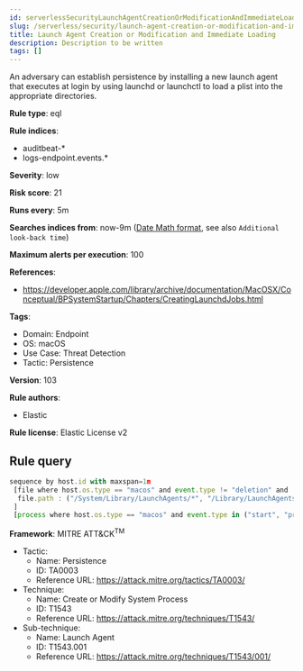 ```yaml
---
id: serverlessSecurityLaunchAgentCreationOrModificationAndImmediateLoading
slug: /serverless/security/launch-agent-creation-or-modification-and-immediate-loading
title: Launch Agent Creation or Modification and Immediate Loading
description: Description to be written
tags: []
---
```


<div id="launch-agent-creation-or-modification-and-immediate-loading"></div>

An adversary can establish persistence by installing a new launch agent that executes at login by using launchd or launchctl to load a plist into the appropriate directories.

**Rule type**: eql

**Rule indices**: 

* auditbeat-*
* logs-endpoint.events.*

**Severity**: low

**Risk score**: 21

**Runs every**: 5m

**Searches indices from**: now-9m ([Date Math format](((ref))/common-options.html#date-math), see also <DocLink id="serverlessSecurityRulesUiCreate" section="set-the-rules-schedule">`Additional look-back time`</DocLink>)

**Maximum alerts per execution**: 100

**References**: 

* https://developer.apple.com/library/archive/documentation/MacOSX/Conceptual/BPSystemStartup/Chapters/CreatingLaunchdJobs.html

**Tags**: 

* Domain: Endpoint
* OS: macOS
* Use Case: Threat Detection
* Tactic: Persistence

**Version**: 103

**Rule authors**: 

* Elastic

**Rule license**: Elastic License v2

## Rule query

```js
sequence by host.id with maxspan=1m
 [file where host.os.type == "macos" and event.type != "deletion" and
  file.path : ("/System/Library/LaunchAgents/*", "/Library/LaunchAgents/*", "/Users/*/Library/LaunchAgents/*")
 ]
 [process where host.os.type == "macos" and event.type in ("start", "process_started") and process.name == "launchctl" and process.args == "load"]

```

**Framework**: MITRE ATT&CK<sup>TM</sup>

* Tactic:
    * Name: Persistence
    * ID: TA0003
    * Reference URL: https://attack.mitre.org/tactics/TA0003/
* Technique:
    * Name: Create or Modify System Process
    * ID: T1543
    * Reference URL: https://attack.mitre.org/techniques/T1543/
* Sub-technique:
    * Name: Launch Agent
    * ID: T1543.001
    * Reference URL: https://attack.mitre.org/techniques/T1543/001/

